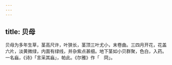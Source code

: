 ```yaml
---
---
---
```

title: 贝母
---



贝母为多年生草，茎高尺许，叶狭长，茎顶三叶尤小，末卷曲。三四月开花，花盖六片，淡黄微绿，内面有绿线，并杂紫点甚细。地下茎如小贝群聚，色白，入药。一名蝱，《诗》「言采其蝱」，帕此。《尔雅》作「　冏」。